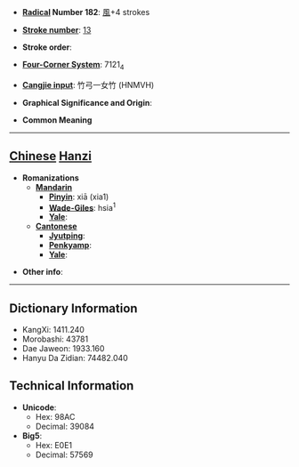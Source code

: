 * '''[[Wiktionary:Chinese radical index| Radical]] Number 182''': [[Wiktionary:Chinese radical index 風|風]]+4 strokes

* '''[[Wiktionary:Chinese total strokes index|Stroke number]]''': [[Wiktionary:Chinese total strokes index 13|13]]

* '''Stroke order''': 

* '''[[Wiktionary:Chinese four corner index|Four-Corner System]]''': 7121<sub>4</sub>

* '''[[Wiktionary:Chinese Cangjie index|Cangjie input]]''': 竹弓一女竹 (HNMVH)

* '''Graphical Significance and Origin''': 

* '''Common Meaning'''

----

== [[Chinese]] [[Hanzi]] ==

* '''Romanizations'''
** '''[[Mandarin]]'''
*** '''[[Pinyin]]''': xiā (xia1)
*** '''[[Wade-Giles]]''': hsia<sup>1</sup>
*** '''[[Yale]]''': 
** '''[[Cantonese]]'''
*** '''[[Jyutping]]''':
*** '''[[Penkyamp]]''': 
*** '''[[Yale]]''': 

* '''Other info''': 

----

== Dictionary Information ==

* KangXi: 1411.240
* Morobashi: 43781
* Dae Jaweon: 1933.160
* Hanyu Da Zidian: 74482.040

== Technical Information ==

* '''Unicode''':
** Hex: 98AC
** Decimal: 39084
* '''Big5''':
** Hex: E0E1
** Decimal: 57569